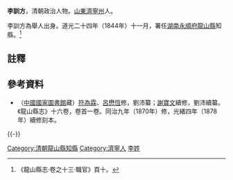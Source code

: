 '''李訓方'''，清朝政治人物。[[山東|山東]][[濟寧州|濟寧州]]人。

李訓方為舉人出身。道光二十四年（1844年）十一月，署任[[湖南|湖南]][[永順府|永順府]][[龍山縣|龍山縣]]知縣。<ref>《龍山縣志·卷之十三·職官》頁十。</ref>

==註釋==
{{reflist}}

==參考資料==
*（[[中國國家圖書館|中國國家圖書館]]藏）[[符為霖|符為霖]]、[[呂懋恆|呂懋恆]]修，劉沛纂；[[謝寶文|謝寶文]]續修，劉沛續纂。《龍山縣志》十六卷，卷首一卷。同治九年（1870年）修，光緒四年（1878年）續修刻本。

{{-}}
{{start box}}
{{s-off}}
{{succession box|[[馬炳|馬炳]]|[[吳誦芬|吳誦芬]]|[[湖南|湖南]][[永順府|永順府]][[龍山縣|龍山縣]][[知縣|知縣]]（[[龍山縣知縣列表|列表]]）|<small>道光二十四年（1844年）十一月署任</small>}}
{{end box}}

{{DEFAULTSORT:Li李}}
[[Category:清朝龍山縣知縣|Category:清朝龍山縣知縣]]
[[Category:濟寧人|Category:濟寧人]]
[[Category:李姓|李姓]]